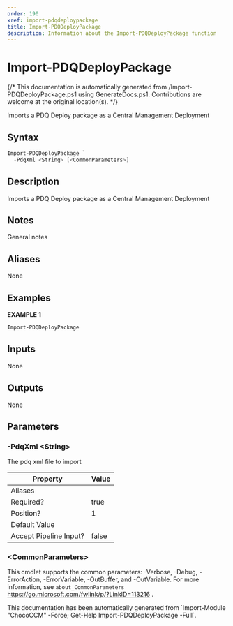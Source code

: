```yaml
---
order: 190
xref: import-pdqdeploypackage
title: Import-PDQDeployPackage
description: Information about the Import-PDQDeployPackage function
---
```


# Import-PDQDeployPackage

{/* This documentation is automatically generated from /Import-PDQDeployPackage.ps1 using GenerateDocs.ps1. Contributions are welcome at the original location(s). */}

Imports a PDQ Deploy package as a Central Management Deployment

## Syntax

```powershell
Import-PDQDeployPackage `
  -PdqXml <String> [<CommonParameters>]
```

## Description

Imports a PDQ Deploy package as a Central Management Deployment

## Notes

General notes

## Aliases

None

## Examples

 **EXAMPLE 1**

```powershell
Import-PDQDeployPackage

```

## Inputs

None

## Outputs

None

## Parameters

###  -PdqXml &lt;String&gt;
The pdq xml file to import

Property               | Value
---------------------- | -----
Aliases                |
Required?              | true
Position?              | 1
Default Value          |
Accept Pipeline Input? | false

### &lt;CommonParameters&gt;

This cmdlet supports the common parameters: -Verbose, -Debug, -ErrorAction, -ErrorVariable, -OutBuffer, and -OutVariable. For more information, see `about_CommonParameters` https://go.microsoft.com/fwlink/p/?LinkID=113216 .



<Xref title="Function Reference" value="chococcm-functions" />

<Callout type="info">
    This documentation has been automatically generated from `Import-Module "ChocoCCM" -Force; Get-Help Import-PDQDeployPackage -Full`.
</Callout>